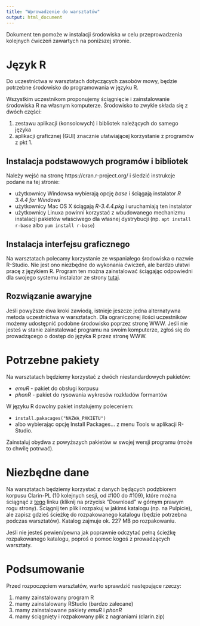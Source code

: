 ```yaml
---
title: "Wprowadzenie do warsztatów"
output: html_document
---
```


Dokument ten pomoże w instalacji środowiska w celu przeprowadzenia kolejnych ćwiczeń zawartych na poniższej stronie.

# Język R

Do uczestnictwa w warsztatach dotyczących zasobów mowy, będzie potrzebne środowisko do programowania w języku R. 

Wszystkim uczestnikom proponujemy ściągnięcie i zainstalowanie środowiska R na własnym komputerze. Środowisko to zwykle składa się z dwóch części:

1. zestawu aplikacji (konsolowych) i bibliotek należących do samego języka
2. aplikacji graficznej (GUI) znacznie ułatwiającej korzystanie z programów z pkt 1.


## Instalacja podstawowych programów i bibliotek

Należy wejść na stronę https://cran.r-project.org/ i śledzić instrukcje podane na tej stronie:

* użytkownicy Windowsa wybierają opcję *base* i ściągają instalator _R 3.4.4 for Windows_
* użytkownicy Mac OS X ściągają _R-3.4.4.pkg_ i uruchamiają ten instalator
* użytkownicy Linuxa powinni korzystać z wbudowanego mechanizmu instalacji pakietów właściwego dla własnej dystrybucji (np. `apt install r-base` albo `yum install r-base`)

## Instalacja interfejsu graficznego

Na warsztatach polecamy korzystanie ze wspaniałego środowiska o nazwie R-Studio. Nie jest ono niezbędne do wykonania ćwiczeń, ale bardzo ułatwi pracę z językiem R. Program ten można zainstalować ściągając odpowiedni dla swojego systemu instalator ze strony [tutaj](https://www.rstudio.com/products/rstudio/download/).

## Rozwiązanie awaryjne

Jeśli powyższe dwa kroki zawiodą, istnieje jeszcze jedna alternatywna metoda uczestnictwa w warsztatach. Dla ograniczonej ilości uczestników możemy udostępnić podobne środowisko poprzez stronę WWW. Jeśli nie jesteś w stanie zainstalować programu na swoim komputerze, zgłoś się do prowadzącego o dostęp do języka R przez stronę WWW.

# Potrzebne pakiety

Na warsztatach będziemy korzystać z dwóch niestandardowych pakietów:

* *emuR* - pakiet do obsługi korpusu
* *phonR* - pakiet do rysowania wykresów rozkładów formantów

W języku R dowolny pakiet instalujemy poleceniem:

* `install.pakacages("NAZWA_PAKIETU")`
* albo wybierając opcję Install Packages... z menu Tools w aplikacji R-Studio.

Zainstaluj obydwa z powyższych pakietów w swojej wersji programu (może to chwilę potrwać).

# Niezbędne dane

Na warsztatach będziemy korzystać z danych będących podzbiorem korpusu Clarin-PL (10 kolejnych sesji, od #100 do #109), które można ściągnąć z [tego](https://drive.google.com/open?id=0B5ik5hH3HuCFVnFZSWZyLWoxSWc) linku (kliknij na przycisk "Download" w górnym prawym rogu strony). Ściągnij ten plik i rozpakuj w jakimś katalogu (np. na Pulpicie), ale zapisz gdzieś ścieżkę do rozpakowanego katalogu (będzie potrzebna podczas warsztatów). Katalog zajmuje ok. 227 MB po rozpakowaniu.

Jeśli nie jesteś pewien/pewna jak poprawnie odczytać pełną ścieżkę rozpakowanego katalogu, poproś o pomoc kogoś z prowadzących warsztaty.

# Podsumowanie

Przed rozpoczęciem warsztatów, warto sprawdzić następujące rzeczy:

1. mamy zainstalowany program R
2. mamy zainstalowany RStudio (bardzo zalecane)
3. mamy zainstalowane pakiety *emuR* i *phonR*
4. mamy ściągnięty i rozpakowany plik z nagraniami (clarin.zip)
